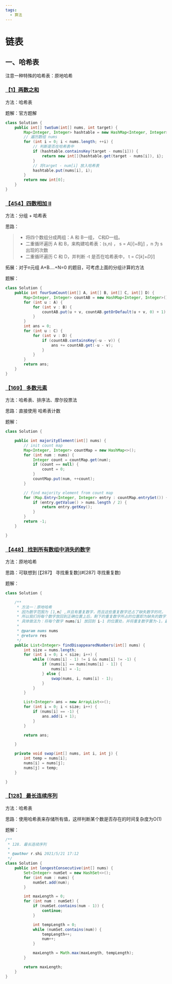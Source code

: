 ```yaml
---
tags:
  - 算法
---
```

# 链表

<TOCInline toc={toc} />


## 一、哈希表

注意一种特殊的哈希表：原地哈希

### [【1】两数之和](https://leetcode-cn.com/problems/two-sum/)

方法：哈希表

题解：官方题解

```java
class Solution {
    public int[] twoSum(int[] nums, int target) {
        Map<Integer, Integer> hashtable = new HashMap<Integer, Integer>();
        // 遍历数组 nums
        for (int i = 0; i < nums.length; ++i) {
            // 判断是否在哈希表中
            if (hashtable.containsKey(target - nums[i])) {
                return new int[]{hashtable.get(target - nums[i]), i};
            }
            // 将target - num[i] 放入哈希表
            hashtable.put(nums[i], i);
        }
        return new int[0];
    }
}
```

### [【454】四数相加 II](https://leetcode-cn.com/problems/4sum-ii/)

方法：分组 + 哈希表

思路：

> - 将四个数组分成两组：A 和 B一组， C和D一组。
> - 二重循环遍历 A 和 B，来构建哈希表：(s,n) ， s = *A*[*i*]+*B*[*j*] ，n 为 s 出现的次数
> - 二重循环遍历 C 和 D，并判断 -t 是否在哈希表中， t =  *C*[*k*]+*D*[*l*]

拓展：对于n元组 A+B....+N=0 的题目，可考虑上面的分组计算的方法

题解：

```java
class Solution {
    public int fourSumCount(int[] A, int[] B, int[] C, int[] D) {
        Map<Integer, Integer> countAB = new HashMap<Integer, Integer>();
        for (int u : A) {
            for (int v : B) {
                countAB.put(u + v, countAB.getOrDefault(u + v, 0) + 1);
            }
        }
        int ans = 0;
        for (int u : C) {
            for (int v : D) {
                if (countAB.containsKey(-u - v)) {
                    ans += countAB.get(-u - v);
                }
            }
        }
        return ans;
    }
}
```

### [【169】 多数元素](https://leetcode-cn.com/problems/majority-element/)

方法：哈希表、排序法、摩尔投票法

思路：直接使用 哈希表计数

题解：

```java
class Solution {

    public int majorityElement(int[] nums) {
        // init count map
        Map<Integer, Integer> countMap = new HashMap<>();
        for (int num : nums) {
            Integer count = countMap.get(num);
            if (count == null) {
                count = 0;
            }
            countMap.put(num, ++count);
        }

        // find majority element from count map
        for (Map.Entry<Integer, Integer> entry : countMap.entrySet()) {
            if (entry.getValue() > nums.length / 2) {
                return entry.getKey();
            }
        }
        return -1;
    }

}
```

### [【448】 找到所有数组中消失的数字](https://leetcode-cn.com/problems/find-all-numbers-disappeared-in-an-array/)

方法：原地哈希

思路：可联想到  [【287】 寻找重复数](#[287] 寻找重复数)

题解：

```java
class Solution {

    /**
     * 方法一：原地哈希
     * 因为数字范围为 [1,n] ,并且有重复数字，而且这些重复数字还占了缺失数字的坑，
     * 所以我们将每个数字放回到正确位置上后，剩下的重复数字所占的位置即为缺失的数字，
     * 具体做法为：将每个数字 nums[i] 放回到 i-1 的位置处，并将重复数字置为-1，最后-1存在的位置即为缺失的位置
     *
     * @param nums nums
     * @return res
     */
    public List<Integer> findDisappearedNumbers(int[] nums) {
        int size = nums.length;
        for (int i = 0; i < size; i++) {
            while ((nums[i] - 1) != i && nums[i] != -1) {
                if (nums[i] == nums[nums[i] - 1]) {
                    nums[i] = -1;
                } else {
                    swap(nums, i, nums[i] - 1);
                }
            }
        }

        List<Integer> ans = new ArrayList<>();
        for (int i = 0; i < size; i++) {
            if (nums[i] == -1) {
                ans.add(i + 1);
            }
        }

        return ans;

    }

    private void swap(int[] nums, int i, int j) {
        int temp = nums[i];
        nums[i] = nums[j];
        nums[j] = temp;
    }

}

```

### [【128】 最长连续序列](https://leetcode-cn.com/problems/longest-consecutive-sequence/)

方法：哈希表

思路：使用哈希表来存储所有值，这样判断某个数是否存在的时间复杂度为O(1)

题解：

```java
/**
 * 128. 最长连续序列
 *
 * @author r.shi 2021/5/21 17:12
 */
class Solution {
    public int longestConsecutive(int[] nums) {
        Set<Integer> numSet = new HashSet<>();
        for (int num : nums) {
            numSet.add(num);
        }

        int maxLength = 0;
        for (int num : numSet) {
            if (numSet.contains(num - 1)) {
                continue;
            }

            int tempLength = 0;
            while (numSet.contains(num)) {
                tempLength++;
                num++;
            }

            maxLength = Math.max(maxLength, tempLength);
        }

        return maxLength;
    }
}
```
